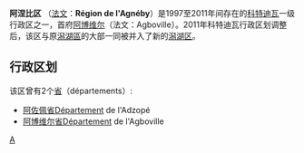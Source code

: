 {{Infobox former subdivision
|_noautocat             = <!-- "no" for no automatic categorization -->
|native_name            = ''Région de l'Agnéby''
|conventional_long_name = Agnéby Region
|common_name            = Agnéby
|subdivision            = [[Regions_of_Ivory_Coast|Region]]
|nation                 = 科特迪瓦
|status_text            = [[科特迪瓦|科特迪瓦]]旧行政区划大区
|government_type        = <!-- To generate categories: "Monarchy", "Republic", etc. to generate categories -->
<!-- Titles and names of the first and last leaders and their deputies -->
|title_leader           = <!-- Default: "King" for monarchy, otherwise "President" -->
|title_deputy           = <!-- Default: "Prime minister" -->
|leader1                = <!-- Name of leader (up to six) -->
|year_leader1           = <!-- Years served -->
|deputy1                = <!-- Name of prime minister (up to six) -->
|year_deputy1           = <!-- Years served -->
<!-- General information -->
|capital                = [[阿博維爾|阿博維爾]]
|latd= |latm= |latNS= |longd= |longm= |longEW=
|political_subdiv       = <!-- Accepts wikilinks -->
|today                  = {{en-link|Agnéby-Tiassa}}(部分)及{{en-link|La Mé}}(部分)
<!-- Rise and fall, events, years and dates -->
<!-- Only fill in the start/end event entry if a specific article exists. Don't just say "abolition" or "declaration". -->
|year_start             = 1997
|year_end               = 2011
|event_start            = 成为一级行政区
|date_start             = <!-- Optional: Date of establishment-->
|event_end              = <!-- Default: "Disestablished" -->
|date_end               = <!-- Optional: Date of disestablishment -->
|event1                 = <!-- Optional: other events between "start" and "end" -->
|date_event1            = 
|event2                 = 
|date_event2            = 
|event3                 = 
|date_event3            = 
|event4                 = 
|date_event4            = 
|event5                 = 
|date_event5            = 
|life_span              = 
|era                    = <!-- Use: "Napoleonic Wars", "Cold War", etc. -->
|event_pre              = <!-- Optional: A crucial event that took place before before "event_start" -->
|date_pre               = 
|event_post             = <!-- Optional: A crucial event that took place before after "event_end" -->
|date_post              = 
<!-- Images -->
|image_map              = Côte d'Ivoire - Agnéby.svg
|image_map_caption      = 阿涅比区在科特迪瓦的位置
<!-- Area and population of a given year (up to 5) -->
|stat_year1             = <!-- year of the statistic, specify either area, population or both, numbered 1–5 -->
|stat_area1             = 9234	
|stat_pop1              = <!-- population (w/o commas or spaces), population density is calculated if area is also given -->
|footnotes              = <!-- Accepts wikilinks -->
}}
'''阿涅比区''' （[[法文|法文]]：'''Région de l'Agnéby'''）是1997至2011年间存在的[[科特迪瓦|科特迪瓦]]一级行政区之一，首府[[阿博维尔|阿博维尔]]（法文：Agboville）。2011年科特迪瓦行政区划调整后，该区与原[[潟湖區|潟湖區]]的大部一同被并入了新的[[潟湖區_(科特迪瓦)|潟湖区]]。

==行政区划==
该区曾有2个[[省|省]]（départements）:
* [[阿佐佩省|阿佐佩省]]Département de l'Adzopé 
* [[阿博维尔省|阿博维尔省]]Département de l'Agboville 

{{coord|display=title}}
{{IvoryCoast-geo-stub}}
{{科特迪瓦大区}}

[[Category:科特迪瓦大區|A]]